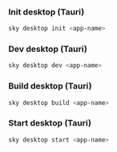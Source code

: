 ### Init desktop (Tauri)
```sh
sky desktop init <app-name>
```

### Dev desktop (Tauri)
```sh
sky desktop dev <app-name>
```

### Build desktop (Tauri)
```sh
sky desktop build <app-name>
```

### Start desktop (Tauri)
```sh
sky desktop start <app-name>
```
